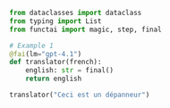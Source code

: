 
```python
from dataclasses import dataclass
from typing import List
from functai import magic, step, final

# Example 1
@fai(lm="gpt-4.1")
def translator(french):
    english: str = final()
    return english

translator("Ceci est un dépanneur")




```